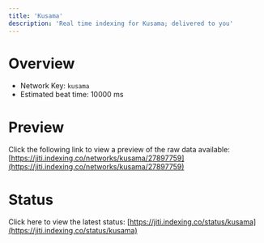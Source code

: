 ```yaml
---
title: 'Kusama'
description: 'Real time indexing for Kusama; delivered to you'
---
```


# Overview
- Network Key: `kusama`
- Estimated beat time: 10000 ms

# Preview
Click the following link to view a preview of the raw data available: [https://jiti.indexing.co/networks/kusama/27897759](https://jiti.indexing.co/networks/kusama/27897759)

# Status
Click here to view the latest status: [https://jiti.indexing.co/status/kusama](https://jiti.indexing.co/status/kusama)
